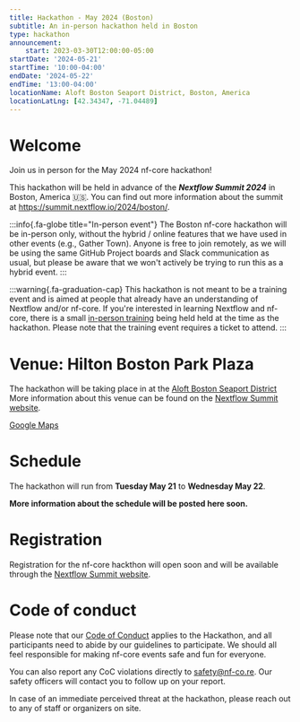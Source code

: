 ```yaml
---
title: Hackathon - May 2024 (Boston)
subtitle: An in-person hackathon held in Boston
type: hackathon
announcement:
    start: 2023-03-30T12:00:00-05:00
startDate: '2024-05-21'
startTime: '10:00-04:00'
endDate: '2024-05-22'
endTime: '13:00-04:00'
locationName: Aloft Boston Seaport District, Boston, America
locationLatLng: [42.34347, -71.04489]
---
```



# Welcome

Join us in person for the May 2024 nf-core hackathon!

This hackathon will be held in advance of the _**Nextflow Summit 2024**_ in Boston, America 🇺🇸.
You can find out more information about the summit at https://summit.nextflow.io/2024/boston/.

:::info{.fa-globe title="In-person event"}
The Boston nf-core hackathon will be in-person only, without the hybrid / online features that we have used in other events (e.g., Gather Town).
Anyone is free to join remotely, as we will be using the same GitHub Project boards and Slack communication as usual, but please be aware that we won't actively be trying to run this as a hybrid event.
:::

:::warning{.fa-graduation-cap}
This hackathon is not meant to be a training event and is aimed at people that already have an understanding of Nextflow and/or nf-core.
If you're interested in learning Nextflow and nf-core, there is a small [in-person training](https://summit.nextflow.io/2024/boston/training/) being held held at the time as the hackathon.
Please note that the training event requires a ticket to attend.
:::

# Venue: Hilton Boston Park Plaza

The hackathon will be taking place in at the [Aloft Boston Seaport District](https://maps.app.goo.gl/5MggV9yLqsTqoSgXA)
More information about this venue can be found on the [Nextflow Summit website](https://summit.nextflow.io/2024/boston/).

<a class="btn btn-success btn-lg mb-3" href="https://maps.app.goo.gl/5MggV9yLqsTqoSgXA">
    <span>
        <i class="fa-solid fa-map-pin me-2"></i>
        <span>Google Maps</span>
    </span>
</a>

# Schedule

The hackathon will run from **Tuesday May 21** to **Wednesday May 22**.

**More information about the schedule will be posted here soon.**

# Registration

Registration for the nf-core hackthon will open soon and will be available through the [Nextflow Summit website](https://summit.nextflow.io/2024/boston/agenda/).

# Code of conduct

Please note that our [Code of Conduct](https://nf-co.re/code_of_conduct) applies to the Hackathon, and all participants need to abide by our guidelines to participate.
We should all feel responsible for making nf-core events safe and fun for everyone.

You can also report any CoC violations directly to [safety@nf-co.re](mailto:safety@nf-co.re).
Our safety officers will contact you to follow up on your report.

In case of an immediate perceived threat at the hackathon, please reach out to any of staff or organizers on site.
